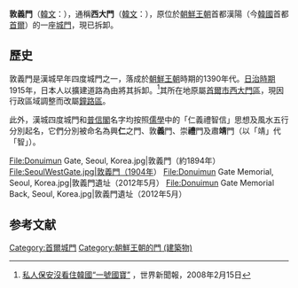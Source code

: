 {{Infobox Korean name
|title=敦義門 
|img=WestGate of Seoul 1900s.jpg
|hangul=돈의문／서대문
|hanja=敦義門／西大門
|rr=Donuimun / Seodaemun
|mr=Tonŭimun / Sŏdaemun
}}
'''敦義門'''（[[韓文|韓文]]：{{lang|ko|돈의문}}），通稱'''西大門'''（[[韓文|韓文]]：{{lang|ko|서대문}}），原位於[[朝鮮王朝|朝鮮王朝]]首都漢陽（今[[韓國|韓國]]首都[[首尔特别市|首爾]]）的一座[[城門|城門]]，現已拆卸。

== 歷史 ==
敦義門是漢城早年四度城門之一，落成於[[朝鮮王朝|朝鮮王朝]]時期的1390年代。[[朝鮮日治時期|日治時期]]1915年，日本人以擴建道路為由將其拆卸。<ref name=":0">[http://news.xinhuanet.com/world/2008-02/15/content_7610563.htm 私人保安沒看住韓國“一號國寶”] {{Wayback|url=http://news.xinhuanet.com/world/2008-02/15/content_7610563.htm |date=20080223173727 }}，世界新聞報，2008年2月15日</ref>其所在地原屬[[首尔特别市|首爾市]][[西大門區|西大門區]]，現因行政區域調整而改屬[[鐘路區|鐘路區]]。

此外，漢城四度城門和[[普信閣|普信閣]]名字均按照[[儒學|儒學]]中的「仁義禮智信」思想及風水五行分別起名，它們分別被命名為興'''仁'''之門、敦'''義'''門、崇'''禮'''門及肅'''靖'''門（以「靖」代「智」）。

<gallery>
File:Donuimun Gate, Seoul, Korea.jpg|敦義門（約1894年）
File:SeoulWestGate.jpg|敦義門（1904年）
File:Donuimun Gate Memorial, Seoul, Korea.jpg|敦義門遺址（2012年5月）
File:Donuimun Gate Memorial Back, Seoul, Korea.jpg|敦義門遺址（2012年5月）
</gallery>

==参考文献==
{{Commonscat|Donuimun}}
<div class="references-small">
<references />
</div>

{{首爾城門}}
{{coord|37|34|05.68|N|126|58|08.31|E|display=title}}
[[Category:首爾城門|Category:首爾城門]]
[[Category:朝鮮王朝的門_(建築物)|Category:朝鮮王朝的門 (建築物)]]